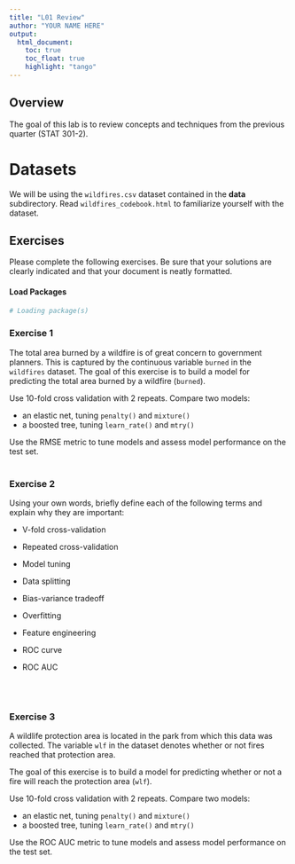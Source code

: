 ```yaml
---
title: "L01 Review"
author: "YOUR NAME HERE"
output: 
  html_document:
    toc: true
    toc_float: true
    highlight: "tango"
---
```


## Overview

The goal of this lab is to review concepts and techniques from the previous quarter (STAT 301-2).

# Datasets

We will be using the `wildfires.csv` dataset contained in the **data** subdirectory. Read `wildfires_codebook.html` to familiarize yourself with the dataset.

## Exercises

Please complete the following exercises. Be sure that your solutions are clearly indicated and that your document is neatly formatted.

#### Load Packages

```r
# Loading package(s)

```

### Exercise 1

The total area burned by a wildfire is of great concern to government planners. This is captured by the continuous variable `burned` in the `wildfires` dataset. The goal of this exercise is to build a model for predicting the total area burned by a wildfire (`burned`).

Use 10-fold cross validation with 2 repeats. Compare two models:

-   an elastic net, tuning `penalty()` and `mixture()`
-   a boosted tree, tuning `learn_rate()` and `mtry()`

Use the RMSE metric to tune models and assess model performance on the test set. <br><br>

### Exercise 2

Using your own words, briefly define each of the following terms and explain why they are important:

-   V-fold cross-validation

-   Repeated cross-validation

-   Model tuning

-   Data splitting

-   Bias-variance tradeoff

-   Overfitting

-   Feature engineering

-   ROC curve

-   ROC AUC

<br><br>

### Exercise 3

A wildlife protection area is located in the park from which this data was collected. The variable `wlf` in the dataset denotes whether or not fires reached that protection area.

The goal of this exercise is to build a model for predicting whether or not a fire will reach the protection area (`wlf`).

Use 10-fold cross validation with 2 repeats. Compare two models:

-   an elastic net, tuning `penalty()` and `mixture()`
-   a boosted tree, tuning `learn_rate()` and `mtry()`

Use the ROC AUC metric to tune models and assess model performance on the test set. <br><br>

